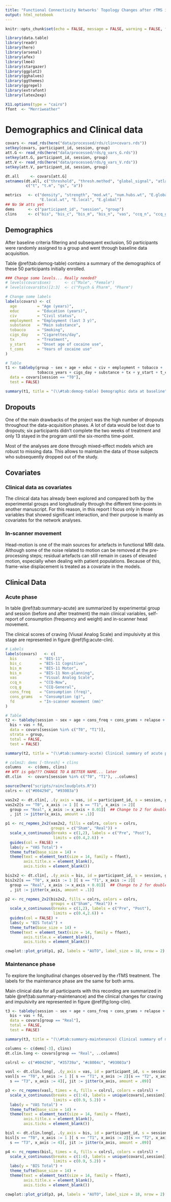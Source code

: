 ```yaml
---
title: "Functional Connectivity Networks' Topology Changes after rTMS in Cocaine Addiction 2.5"
output: html_notebook
---
```


```r
knitr::opts_chunk$set(echo = FALSE, message = FALSE, warning = FALSE, fig.width = 8, collapse = TRUE)

library(data.table)
library(readr)
library(here)
library(arsenal)
library(afex)
library(lme4)
library(stargazer)
library(ggplot2)
library(gghalves)
library(ggthemes)
library(ggrepel)
library(extrafont)
library(latex2exp)

X11.options(type = "cairo")
ffont  <- "Merriweather"
```

# Demographics and Clinical data

```r
covars <- read_rds(here("data/processed/rds/clin+covars.rds"))
setkey(covars, participant_id, session, group)
att.G <- read_rds(here("data/processed/rds/g_vars_G.rds"))
setkey(att.G, participant_id, session, group)
att.V <- read_rds(here("data/processed/rds/g_vars_V.rds"))
setkey(att.V, participant_id, session, group)
```

```r
dt.all     <- covars[att.G]
setnames(dt.all, c("threshold", "thresh.method", "global_signal", "atlas"),
         c("t", "t.m", "gs", "a"))

metrics   <- c("density", "strength", "mod.wt", "num.hubs.wt", "E.global.wt",
               "E.local.wt", "E.local", "E.global")
## No SW atts yet
dems      <- c("participant_id", "session", "group")
clins     <- c("bis", "bis_c", "bis_m", "bis_n", "vas", "ccq_n", "ccq_g")
```

## Demographics
After baseline criteria filtering and subsequent exclusion, 50 participants
were randomly assigned to a group and went through baseline data acquisition.

Table \@ref(tab:demog-table) contains a summary of the demographics of these 50 participants initially enrolled.

```r
### Change some levels... Really needed?
# levels(covars$sex)      <- c("Male", "Female")
# levels(covars$tx)[2:3]  <- c("Psych & Pharm", "Pharm")

# Change some labels
labels(covars) <- c(
  age         = "Age (years)",
  educ        = "Education (years)",
  civ         = "Civil status",
  employment  = "Employment (last 3 y)",
  substance   = "Main substance",
  tobacco     = "Smoking",
  cigs_day    = "Cigarettes/day",
  tx          = "Treatment",
  y_start     = "Onset age of cocaine use",
  t_cons      = "Years of cocaine use"
)

# Table
t1 <- tableby(group ~ sex + age + educ + civ + employment + tobacco +
              tobacco_years + cigs_day + substance + tx + y_start + t_cons,
  data = covars[session == "T0"],
  test = FALSE)

summary(t1, title = "(\\#tab:demog-table) Demographic data at baseline", digits = 1)
```

## Dropouts

One of the main drawbacks of the project was the high number of dropouts
throughout the data-acquisition phases. A lot of data would be lost due to
dropouts; six participants didn't complete the two weeks of treatment and only
13 stayed in the program until the six-months time-point.

Most of the analyses are done through mixed-effect models which are robust to
missing data. This allows to maintain the data of those subjects who subsequently
dropped out of the study.

## Covariates

### Clinical data as covariates
The clinical data has already been explored and compared both by the
experimental groups and longitudinally through the different time-points in
another manuscript. For this reason, in this report I focus only in those
variables that showed significant interaction, and their purpose is mainly as covariates for the network analyses.

### In-scanner movement
Head-motion is one of the main sources for artefacts in functional MRI data.
Although some of the noise related to motion can be removed at the
pre-processing steps; residual artefacts can still remain in cases of elevated
motion, especially when dealing with patient populations. Because of this,
frame-wise displacement is treated as a covariate in the models.

## Clinical Data

### Acute phase
In table \@ref(tab:summary-acute) are summarized by experimental group and
session (before and after treatment) the main clinical variables, self-report of consumption (frequency and weight) and in-scanner head movement.

The clinical scores of craving (Viusal Analog Scale) and impulsivity at this
stage are represented in figure \@ref(fig:acute-clin).

```r
# Labels
labels(covars)   <- c(
  bis          = "BIS-11",
  bis_c        = "BIS-11 Cognitive",
  bis_m        = "BIS-11 Motor",
  bis_n        = "BIS-11 Non-planning",
  vas          = "Visual Analog Scale",
  ccq_n        = "CCQ-Now",
  ccq_g        = "CCQ-General",
  cons_freq    = "Consumption (freq)",
  cons_grams   = "Consumption (g)",
  fd           = "In-scanner movement (mm)"
)

# Table
t2 <- tableby(session ~ sex + age + cons_freq + cons_grams + relapse + status +
  bis + vas + fd,
  data = covars[session %in% c("T0", "T1")],
  strata = group,
  total = FALSE,
  test = FALSE)

summary(t2, title = "(\\#tab:summary-acute) Clinical summary of acute phase", digits = 1)
```

```r
# colms2: dems [-thresh] + clins
columns   <- c(dems, clins)
## WTF is gdp??? CHANGE TO A BETTER NAME... later
dt.clin   <- covars[session %in% c("T0", "T1"), ..columns]

source(here("scripts/raincloudplots.R"))
colrs <- c("#00429d", "#93003a")

vas2x2 <- dt.clin[, .(y_axis = vas, id = participant_id, s = session, group)]
vas2x2[s == "T0", x_axis := 1 ][ s == "T1", x_axis := 2][
  group == "Real", x_axis := x_axis + 0.01][  ## Change to 2 for double x axis
  , jit := jitter(x_axis, amount = .1)]

p1 <- rc_repmes_2x2(vas2x2, fills = colrs, colors = colrs,
                    groups = c("Sham", "Real")) +
  scale_x_continuous(breaks = c(1,2), labels = c("Pre", "Post"),
                     limits = c(0.4,2.6)) +
  guides(col = FALSE) +
  labs(y = "VAS Total") +
  theme_tufte(base_size = 14) +
  theme(text = element_text(size = 14, family = ffont),
        axis.title.x = element_blank(),
        axis.ticks = element_blank())

bis2x2 <- dt.clin[, .(y_axis = bis, id = participant_id, s = session, group)]
bis2x2[s == "T0", x_axis := 1 ][ s == "T1", x_axis := 2][
  group == "Real", x_axis := x_axis + 0.01][  ## Change to 2 for double x axis
  , jit := jitter(x_axis, amount = .1)]

p2 <- rc_repmes_2x2(bis2x2, fills = colrs, colors = colrs,
                    groups = c("Sham", "Real")) +
  scale_x_continuous(breaks = c(1,2), labels = c("Pre", "Post"),
                     limits = c(0.4,2.6)) +
  guides(col = FALSE) +
  labs(y = "BIS Total") +
  theme_tufte(base_size = 14) +
  theme(text = element_text(size = 14, family = ffont),
        axis.title.x = element_blank(),
        axis.ticks = element_blank())

cowplot::plot_grid(p1, p2, labels = "AUTO", label_size = 18, nrow = 2)
```

### Maintenance phase
To explore the longitudinal changes observed by the rTMS treatment.
The labels for the maintenance phase are the same for both arms.

Main clinical data for all participants with this recording are summarized in
table \@ref(tab:summary-maintenance) and the clinical changes for craving and
impulsivity are represented in figure \@ref(fig:long-clin).

```r
t3 <- tableby(session ~ sex + age + cons_freq + cons_grams + relapse + status +
  bis + vas + fd,
  data = covars[group == "Real"],
  total = FALSE,
  test = FALSE)

summary(t3, title = "(\\#tab:summary-maintenance) Clinical summary of maintenance phase", digits = 1)
```

```r
columns <- c(dems[-3], clins)
dt.clin.long <- covars[group == "Real", ..columns]

colrsl <- c("#00429d", "#35739a", "#c8004c", "#93003a")

vasl <- dt.clin.long[, .(y_axis = vas, id = participant_id, s = session)]
vasl[s == "T0", x_axis := 1 ][ s == "T1", x_axis := 2][s == "T2", x_axis :=3][
  s == "T3", x_axis := 4][, jit := jitter(x_axis, amount = .09)]

p3 <- rc_repmes(vasl, times = 4, fills = colrsl, colors = colrsl) +
  scale_x_continuous(breaks = c(1:4), labels = unique(covars[,session]),
                     limits = c(0.9, 5.2)) +
  labs(y = "VAS Total") +
  theme_tufte(base_size = 14) +
  theme(text = element_text(size = 14, family = ffont),
        axis.title.x = element_blank(),
        axis.ticks = element_blank())

bisl <- dt.clin.long[, .(y_axis = bis, id = participant_id, s = session)]
bisl[s == "T0", x_axis := 1 ][ s == "T1", x_axis := 2][s == "T2", x_axis :=3][
  s == "T3", x_axis := 4][, jit := jitter(x_axis, amount = .09)]

p4 <- rc_repmes(bisl, times = 4, fills = colrsl, colors = colrsl) +
  scale_x_continuous(breaks = c(1:4), labels = unique(covars[,session]),
                     limits = c(0.9, 5.2)) +
  labs(y = "BIS Total") +
  theme_tufte(base_size = 14) +
  theme(text = element_text(size = 14, family = ffont),
        axis.title.x = element_blank(),
        axis.ticks = element_blank())

cowplot::plot_grid(p3, p4, labels = "AUTO", label_size = 18, nrow = 2)
```
